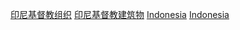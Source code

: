 {{Catnav|頁面分類|人类社会|宗教|宗教建筑|教堂}}
{{Commonscat|Churches in Indonesia}}
{{Catmore}}

[[Category:印尼基督教组织|]]
[[Category:印尼基督教建筑物|]]
[[Category:亞洲教堂|Indonesia]]
[[Category:各国教堂|Indonesia]]